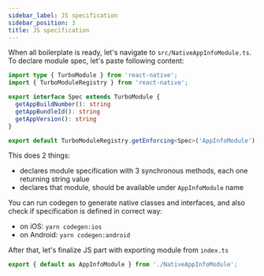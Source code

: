 ```yaml
---
sidebar_label: JS specification
sidebar_position: 3
title: JS specification
---
```


When all boilerplate is ready, let's navigate to `src/NativeAppInfoModule.ts`. To declare module spec, let's paste following content:

```ts title="src/NativeAppInfoModule.ts"
import type { TurboModule } from 'react-native';
import { TurboModuleRegistry } from 'react-native';

export interface Spec extends TurboModule {
  getAppBuildNumber(): string
  getAppBundleId(): string
  getAppVersion(): string
}

export default TurboModuleRegistry.getEnforcing<Spec>('AppInfoModule');
```

This does 2 things:
- declares module specification with 3 synchronous methods, each one returning string value
- declares that module, should be available under `AppInfoModule` name

You can run codegen to generate native classes and interfaces, and also check if specification is defined in correct way:

- on iOS: `yarn codegen:ios`
- on Android: `yarn codegen:android`

After that, let's finalize JS part with exporting module from `index.ts`

```ts title="src/index.ts"
export { default as AppInfoModule } from './NativeAppInfoModule';
```
